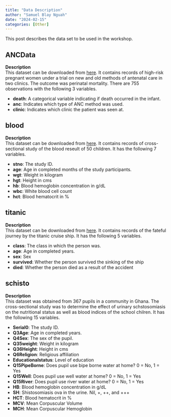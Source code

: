 ```yaml
---
title: "Data Description"
author: "Samuel Blay Nguah"
date: "2024-02-15"
categories: [Other]
---
```


This post describes the data set to be used in the workshop.

## ANCData

**Description**  
This dataset can be downloaded from [here](ANCData.xlsx). It contains records of high-risk pregnant women under a trial on new and old methods of antenatal care in two clinics. The outcome was perinatal mortality. There are 755 observations with the following 3 variables.

-   **death**: A categorical variable indicating if death occurred in the infant.
-   **anc**: Indicates which type of ANC method was used.
-   **clinic**: Indicates which clinic the patient was seen at.

## blood

**Description**  
This dataset can be downloaded from [here](blood.xlsx). It contains records of  cross-sectional study of the blood reseult of 50 children. It has the following 7 variables.

-   **stno**: The study ID.
-   **age**: Age in completed months of the study participants.
-   **wgt**: Weight in kilogram
-   **hgt**: Height in cms
-   **hb**: Blood hemoglobin concentration in g/dL
-   **wbc**: White blood cell count
-   **hct**: Blood hematocrit in %

## titanic

**Description**  
This dataset can be downloaded from [here](titanic.xlsx). It contains records of  the fateful journey by the titanic cruise ship. It has the following 5 variables.

-   **class**: The class in which the person was.
-   **age**: Age in completed years.
-   **sex**: Sex
-   **survived**: Whether the person survived the sinking of the ship
-   **died**: Whether the person died as a result of the accident

## schisto

**Description**  
This dataset was obtained from 367 pupils in a community in Ghana. The cross-sectional study was to determine the effect of urinary schstosomiasis on the nutritional status as well as blood indices of the school chilren. It has the following 15 variables.

-   **Serial0**: The study ID.
-   **Q3Age**: Age in completed years.
-   **Q4Sex**: The sex of the pupil.
-   **Q35weight**: Weight in kilogram
-   **Q36Height**: Height in cms
-   **Q6Religion**: Religious affiliation
-   **Educationalstatus**: Level of education
-   **Q15PipeBorne**: Does pupil use bipe borne water at home? 0 = No, 1 = Yes
-   **Q15Well**: Does pupil use well water at home? 0 = No, 1 = Yes
-   **Q15River**: Does pupil use river water at home? 0 = No, 1 = Yes
-   **HB**: Blood hemoglobin concentration in g/dL
-   **SH**: Shistosomiasis ova in the urine. Nil, +, ++, and +++
-   **HCT**: Blood hematocrit in %
-   **MCV**: Mean Corpuscular Volume 
-   **MCH**: Mean Corpuscular Hemoglobin


